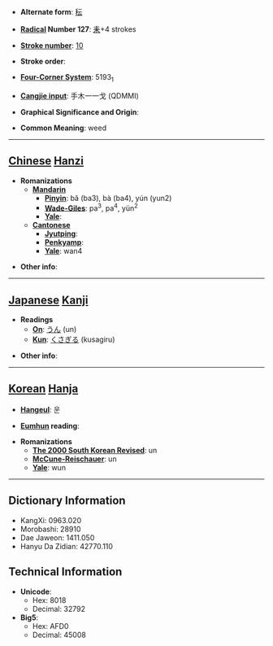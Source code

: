 * '''Alternate form''': [[秐]]

* '''[[Wiktionary:Chinese radical index| Radical]] Number 127''': [[Wiktionary:Chinese radical index 耒|耒]]+4 strokes

* '''[[Wiktionary:Chinese total strokes index|Stroke number]]''': [[Wiktionary:Chinese total strokes index 10|10]]

* '''Stroke order''': 

* '''[[Wiktionary:Chinese four corner index|Four-Corner System]]''': 5193<sub>1</sub>

* '''[[Wiktionary:Chinese Cangjie index|Cangjie input]]''': 手木一一戈 (QDMMI)

* '''Graphical Significance and Origin''': 

* '''Common Meaning''': weed

----

== [[Chinese]] [[Hanzi]] ==

* '''Romanizations'''
** '''[[Mandarin]]'''
*** '''[[Pinyin]]''': bǎ (ba3), bà (ba4), yún (yun2)
*** '''[[Wade-Giles]]''': pa<sup>3</sup>, pa<sup>4</sup>, yün<sup>2</sup>
*** '''[[Yale]]''': 
** '''[[Cantonese]]'''
*** '''[[Jyutping]]''':
*** '''[[Penkyamp]]''': 
*** '''[[Yale]]''': wan4

* '''Other info''': 

----

== [[Japanese]] [[Kanji]] ==

* '''Readings'''
** '''[[On]]''': [[うん]] (un)
** '''[[Kun]]''': [[くさぎる]] (kusagiru)

* '''Other info''':  

----

== [[Korean]] [[Hanja]] ==

* '''[[Hangeul]]''': 운

* '''[[Eumhun]] reading''': 

* '''Romanizations'''
** '''[[The 2000 South Korean Revised Romanization|The 2000 South Korean Revised]]''': un
** '''[[McCune-Reischauer]]''': un
** '''[[Yale]]''': wun

----

== Dictionary Information ==

* KangXi: 0963.020
* Morobashi: 28910
* Dae Jaweon: 1411.050
* Hanyu Da Zidian: 42770.110

== Technical Information ==

* '''Unicode''':
** Hex: 8018
** Decimal: 32792
* '''Big5''':
** Hex: AFD0
** Decimal: 45008